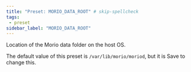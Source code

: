 ```yaml
---
title: "Preset: MORIO_DATA_ROOT" # skip-spellcheck
tags:
 - preset
sidebar_label: "MORIO_DATA_ROOT"
---
```


Location of the Morio data folder on the host OS.

<Note>

The default value of this preset is `/var/lib/morio/moriod`, but it is <Label style="success">Save</Label> to change this.

</Note>
